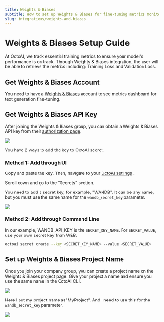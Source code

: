---
title: Weights & Biases 
subtitle: How to set up Weights & Biases for fine-tuning metrics monitoring.
slug: integrations/weights-and-biases
---

# Weights & Biases Setup Guide

At OctoAI, we track essential training metrics to ensure your model's performance is on track. Through Weights & Biases integration, the user will be able to retrieve the metrics including: Training Loss and Validation Loss.

## **Get Weights & Biases Account**
You need to have a [Weights & Biases](https://wandb.ai/site) account to see metrics dashboard for text generation fine-tuning.

## **Get Weights & Biases API Key**
After joining the Weights & Biases group, you can obtain a Weights & Biases API key from their [authorization page](https://wandb.ai/authorize). 

![](../assets/images/fine-tuning-imgs/wandb-setup-guide/wandb_img_1.jpeg)

You have 2 ways to add the key to OctoAI secret.

### **Method 1: Add through UI**

Copy and paste the key. Then, navigate to your [OctoAI settings](https://octoai.cloud/settings) .

Scroll down and go to the "Secrets" section.

You need to add a secret key, for example, "WANDB". It can be any name, but you must use the same name for the `wandb_secret_key` parameter.

![](../assets/images/fine-tuning-imgs/wandb-setup-guide/wandb_img_2.jpeg)

### **Method 2: Add through Command Line**

In our example, WANDB_API_KEY is the `SECRET_KEY_NAME`. For `SECRET_VALUE`, use your own secret key from W&B.

```bash
octoai secret create --key <SECRET_KEY_NAME> --value <SECRET_VALUE> 
```

## **Set up Weights & Biases Project Name**

Once you join your company group, you can create a project name on the Weights & Biases project page. Give your project a name and ensure you use the same name in the OctoAI CLI.

![](../assets/images/fine-tuning-imgs/wandb-setup-guide/wandb_img_3.jpeg)

Here I put my project name as"MyProject”. And I need to use this for the `wandb_secret_key` parameter.

![](../assets/images/fine-tuning-imgs/wandb-setup-guide/wandb_img_4.jpeg)






